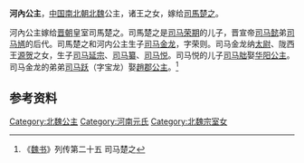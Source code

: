 {{東亞女性歷史人物
| 名稱=河內公主
| 身份=[[北魏|北魏]]公主
| 畫像=
| 說明=
| 姓=元
| 名=
| 封爵=[[公主|公主]]
| 位號=
| 封號=河內公主
| 出生年=
| 逝世年=
| 墳墓=
| 父親=
| 夫=[[司馬楚之|司馬楚之]]
|}}
'''河內公主'''，[[中国|中国]][[南北朝|南北朝]][[北魏|北魏]]公主，诸王之女，嫁给[[司馬楚之|司馬楚之]]。

河內公主嫁给[[晋朝|晋朝]]皇室司馬楚之。司馬楚之是[[司马荣期|司马荣期]]的儿子，晋宣帝[[司马懿|司马懿]]弟[[司马馗|司马馗]]的后代。司馬楚之和河内公主生子[[司马金龙|司马金龙]]，字荣则。司马金龙纳[[太尉|太尉]]、陇西王[[源贺|源贺]]之女，生子[[司马延宗|司马延宗]]、[[司马纂|司马纂]]、[[司马悦|司马悦]]。司马悦的儿子[[司马朏|司马朏]]娶[[华阳公主_(北魏孝文帝)|华阳公主]]。司马金龙的弟弟[[司马跃|司马跃]]（字宝龙）娶[[趙郡公主|趙郡公主]]。<ref>《[[魏书|魏书]]》列传第二十五 司马楚之</ref>

== 参考资料 ==
<references/>

[[Category:北魏公主|Category:北魏公主]]
[[Category:河南元氏|Category:河南元氏]]
[[Category:北魏宗室女|Category:北魏宗室女]]